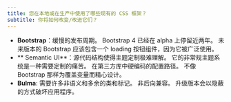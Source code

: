 ```yaml
---
title: 您在本地或在生产中使用了哪些现有的 CSS 框架？
subtitle: 你将如何改变/改进它们？
---
```


- **Bootstrap**：缓慢的发布周期。 Bootstrap 4 已经在 alpha 上停留近两年。 未来版本的 Bootstrap 应该包含一个 loading 按钮组件，因为它被广泛使用。
- ** Semantic UI**：源代码结构使得主题定制极难理解。 它的非常规主题系统是一种需要定制的痛苦。 在第三方库中硬编码的配置路径。 不像 Bootstrap 那样为覆盖变量而精心设计。
- **Bulma**: 需要许多非语义和多余的类和标记。 非后向兼容。 升级版本会以隐蔽的方式破坏应用程序。
